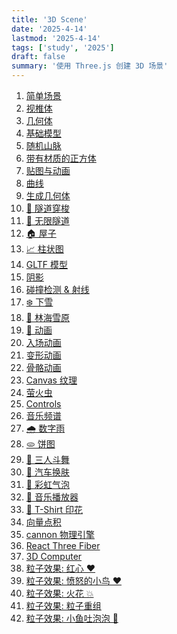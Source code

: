 ```yaml
---
title: '3D Scene'
date: '2025-4-14'
lastmod: '2025-4-14'
tags: ['study', '2025']
draft: false
summary: '使用 Three.js 创建 3D 场景'
---
```


1. <a href="/repo/3d?scene=base" target="_blank">简单场景</a>
2. <a href="/repo/3d?scene=cameraHelper" target="_blank">视椎体</a>
3. <a href="/repo/3d?scene=geometry" target="_blank">几何体</a>
4. <a href="/repo/3d?scene=baseModel" target="_blank">基础模型</a>
5. <a href="/repo/3d?scene=randomMountain" target="_blank">随机山脉</a>
6. <a href="/repo/3d?scene=material" target="_blank">带有材质的正方体</a>
7. <a href="/repo/3d?scene=uv" target="_blank">贴图与动画</a>
8. <a href="/repo/3d?scene=curve" target="_blank">曲线</a>
9. <a href="/repo/3d?scene=genGeometry" target="_blank">生成几何体</a>
10. <a href="/repo/3d?scene=tubeTravel" target="_blank">🚉 隧道穿梭</a>
11. <a href="/repo/3d?scene=infiniteTube" target="_blank">🚉 无限隧道</a>
12. <a href="/repo/3d?scene=house" target="_blank">🏠 屋子</a>
13. <a href="/repo/3d?scene=histogram" target="_blank">📈 柱状图</a>
14. <a href="/repo/3d?scene=gltf" target="_blank">GLTF 模型</a>
15. <a href="/repo/3d?scene=shadow" target="_blank">阴影</a>
16. <a href="/repo/3d?scene=raycaster" target="_blank">碰撞检测 & 射线</a>
17. <a href="/repo/3d?scene=snowSprite" target="_blank">❄️ 下雪</a>
18. <a href="/repo/3d?scene=snowyForest" target="_blank">🌲 林海雪原</a>
19. <a href="/repo/3d?scene=animation" target="_blank">🐎 动画</a>
20. <a href="/repo/3d?scene=entranceAnimation" target="_blank">入场动画</a>
21. <a href="/repo/3d?scene=distortedAnimation" target="_blank">变形动画</a>
22. <a href="/repo/3d?scene=skeletonAnimation" target="_blank">骨骼动画</a>
23. <a href="/repo/3d?scene=canvasTexture" target="_blank">Canvas 纹理</a>
24. <a href="/repo/3d?scene=fireworm" target="_blank">萤火虫</a>
25. <a href="/repo/3d?scene=controls" target="_blank">Controls</a>
26. <a href="/repo/3d?scene=spectrum" target="_blank">音乐频谱</a>
27. <a href="/repo/3d?scene=digitalRain" target="_blank">🌧️ 数字雨</a>
28. <a href="/repo/3d?scene=barChart" target="_blank">🫓 饼图</a>
29. <a href="/repo/3d?scene=dancerBattle" target="_blank">💃 三人斗舞</a>
30. <a href="/repo/3d?scene=carSkin" target="_blank">🚗 汽车换肤</a>
31. <a href="/repo/3d?scene=rainbowBubble" target="_blank">🌈 彩虹气泡</a>
32. <a href="/repo/3d?scene=musicPlayer" target="_blank">🎵 音乐播放器</a>
33. <a href="/repo/3d?scene=printFlower" target="_blank">🌸 T-Shirt 印花</a>
34. <a href="/repo/3d?scene=vectorDotProduct" target="_blank">向量点积</a>
35. <a href="/repo/3d?scene=cannon" target="_blank">cannon 物理引擎</a>
36. <a href="/repo/3d?scene=r3f" target="_blank">React Three Fiber</a>
37. <a href="/repo/3d?scene=3dComputer" target="_blank">3D Computer</a>
38. <a href="/repo/3d?scene=3QuarksRedHeart" target="_blank">粒子效果: 红心 ♥️</a>
39. <a href="/repo/3d?scene=3QuarksAngryBird" target="_blank">粒子效果: 愤怒的小鸟 ♥️</a>
40. <a href="/repo/3d?scene=3QuarksScintilla" target="_blank">粒子效果: 火花 💥</a>
41. <a href="/repo/3d?scene=3QuarksRegroup" target="_blank">粒子效果: 粒子重组</a>
42. <a href="/repo/3d?scene=3QuarksFishBubble" target="_blank">粒子效果: 小鱼吐泡泡 🫧</a>